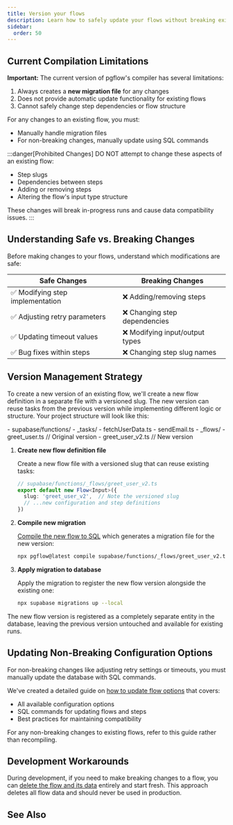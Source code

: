 ```yaml
---
title: Version your flows
description: Learn how to safely update your flows without breaking existing runs
sidebar:
  order: 50
---
```



## Current Compilation Limitations

**Important:** The current version of pgflow's compiler has several limitations:

1. Always creates a **new migration file** for any changes
2. Does not provide automatic update functionality for existing flows
3. Cannot safely change step dependencies or flow structure

For any changes to an existing flow, you must:
- Manually handle migration files
- For non-breaking changes, manually update using SQL commands

:::danger[Prohibited Changes]
DO NOT attempt to change these aspects of an existing flow:
- Step slugs
- Dependencies between steps
- Adding or removing steps
- Altering the flow's input type structure

These changes will break in-progress runs and cause data compatibility issues.
:::

## Understanding Safe vs. Breaking Changes

Before making changes to your flows, understand which modifications are safe:

| Safe Changes | Breaking Changes |
| ------------ | --------------- |
| ✅ Modifying step implementation | ❌ Adding/removing steps |
| ✅ Adjusting retry parameters | ❌ Changing step dependencies |
| ✅ Updating timeout values | ❌ Modifying input/output types |
| ✅ Bug fixes within steps | ❌ Changing step slug names |

## Version Management Strategy

To create a new version of an existing flow, we'll create a new flow definition in a separate file with a versioned slug. The new version can reuse tasks from the previous version while implementing different logic or structure. Your project structure will look like this:

<FileTree>
- supabase/functions/
  - _tasks/
    - fetchUserData.ts
    - sendEmail.ts
  - _flows/
    - greet_user.ts        // Original version
    - greet_user_v2.ts     // New version
</FileTree>

<Steps>

1. **Create new flow definition file**

   Create a new flow file with a versioned slug that can reuse existing tasks:

   ```typescript
   // supabase/functions/_flows/greet_user_v2.ts
   export default new Flow<Input>({
     slug: 'greet_user_v2',  // Note the versioned slug
     // ...new configuration and step definitions
   })
   ```

2. **Compile new migration**

   [Compile the new flow to SQL](/getting-started/compile-to-sql/) which generates a migration file for the new version:

   ```bash frame="none"
   npx pgflow@latest compile supabase/functions/_flows/greet_user_v2.ts
   ```

3. **Apply migration to database**

   Apply the migration to register the new flow version alongside the existing one:

   ```bash frame="none"
   npx supabase migrations up --local
   ```

</Steps>

The new flow version is registered as a completely separate entity in the database, leaving the previous version untouched and available for existing runs.

## Updating Non-Breaking Configuration Options

For non-breaking changes like adjusting retry settings or timeouts, you must manually update the database with SQL commands.

We've created a detailed guide on [how to update flow options](/how-to/update-flow-options/) that covers:
- All available configuration options
- SQL commands for updating flows and steps
- Best practices for maintaining compatibility

For any non-breaking changes to existing flows, refer to this guide rather than recompiling.

## Development Workarounds

During development, if you need to make breaking changes to a flow, you can [delete the flow and its data](/how-to/delete-flow-and-data/) entirely and start fresh. This approach deletes all flow data and should never be used in production.

## See Also

<CardGrid>
  <LinkCard
    title="Delete flow and its data"
    description="Remove a flow completely during development"
    href="/how-to/delete-flow-and-data/"
  />
  <LinkCard
    title="Update flow options"
    description="Non-breaking configuration changes"
    href="/how-to/update-flow-options/"
  />
</CardGrid>
